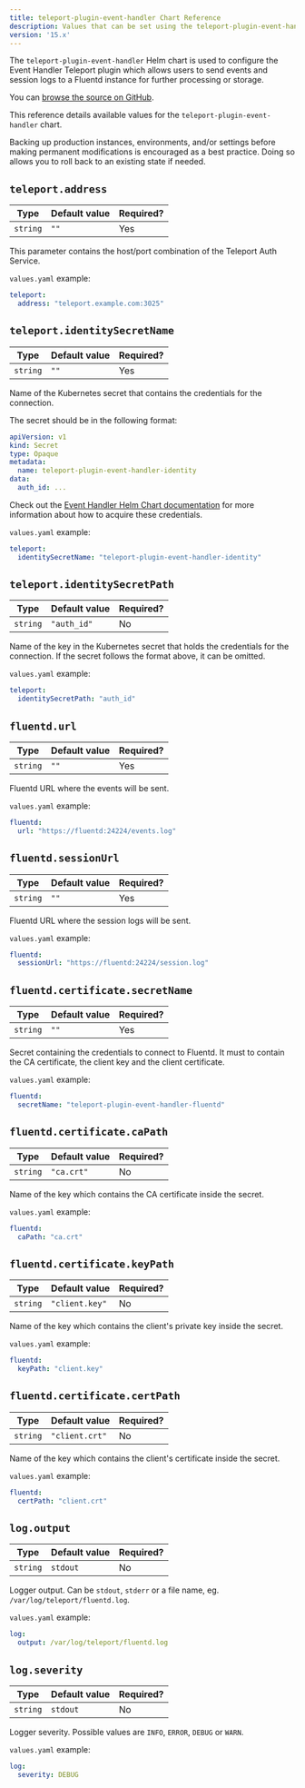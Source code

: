 ```yaml
---
title: teleport-plugin-event-handler Chart Reference
description: Values that can be set using the teleport-plugin-event-handler Helm chart
version: '15.x'
---
```


The `teleport-plugin-event-handler` Helm chart is used to configure the Event Handler Teleport plugin which allows users to send events and session logs to a Fluentd instance for further processing or storage.

You can [browse the source on GitHub](https://github.com/gravitational/teleport-plugins/tree/v15.0.0-dev/charts/event-handler).

This reference details available values for the `teleport-plugin-event-handler` chart.

<Warning>
  Backing up production instances, environments, and/or settings before making permanent modifications is encouraged as a best practice. Doing so allows you to roll back to an existing state if needed.
</Warning>

## `teleport.address`

| Type     | Default value | Required? |
| -------- | ------------- | --------- |
| `string` | `""`          | Yes       |

This parameter contains the host/port combination of the Teleport Auth Service.

`values.yaml` example:

```yaml
teleport:
  address: "teleport.example.com:3025"
```

## `teleport.identitySecretName`

| Type     | Default value | Required? |
| -------- | ------------- | --------- |
| `string` | `""`          | Yes       |

Name of the Kubernetes secret that contains the credentials for the connection.

The secret should be in the following format:

```yaml
apiVersion: v1
kind: Secret
type: Opaque
metadata:
  name: teleport-plugin-event-handler-identity
data:
  auth_id: ...
```

Check out the [Event Handler Helm Chart documentation](https://github.com/gravitational/teleport-plugins/tree/v15.0.0-dev/charts/event-handler/#prerequisites) for more information about how to acquire these credentials.

`values.yaml` example:

```yaml
teleport:
  identitySecretName: "teleport-plugin-event-handler-identity"
```

## `teleport.identitySecretPath`

| Type     | Default value | Required? |
| -------- | ------------- | --------- |
| `string` | `"auth_id"`   | No        |

Name of the key in the Kubernetes secret that holds the credentials for the connection. If the secret follows the format above, it can be omitted.

`values.yaml` example:

```yaml
teleport:
  identitySecretPath: "auth_id"
```

## `fluentd.url`

| Type     | Default value | Required? |
| -------- | ------------- | --------- |
| `string` | `""`          | Yes       |

Fluentd URL where the events will be sent.

`values.yaml` example:

```yaml
fluentd:
  url: "https://fluentd:24224/events.log"
```

## `fluentd.sessionUrl`

| Type     | Default value | Required? |
| -------- | ------------- | --------- |
| `string` | `""`          | Yes       |

Fluentd URL where the session logs will be sent.

`values.yaml` example:

```yaml
fluentd:
  sessionUrl: "https://fluentd:24224/session.log"
```

## `fluentd.certificate.secretName`

| Type     | Default value | Required? |
| -------- | ------------- | --------- |
| `string` | `""`          | Yes       |

Secret containing the credentials to connect to Fluentd. It must to contain the CA certificate, the client key and the client certificate.

`values.yaml` example:

```yaml
fluentd:
  secretName: "teleport-plugin-event-handler-fluentd"
```

## `fluentd.certificate.caPath`

| Type     | Default value | Required? |
| -------- | ------------- | --------- |
| `string` | `"ca.crt"`    | No        |

Name of the key which contains the CA certificate inside the secret.

`values.yaml` example:

```yaml
fluentd:
  caPath: "ca.crt"
```

## `fluentd.certificate.keyPath`

| Type     | Default value  | Required? |
| -------- | -------------- | --------- |
| `string` | `"client.key"` | No        |

Name of the key which contains the client's private key inside the secret.

`values.yaml` example:

```yaml
fluentd:
  keyPath: "client.key"
```

## `fluentd.certificate.certPath`

| Type     | Default value  | Required? |
| -------- | -------------- | --------- |
| `string` | `"client.crt"` | No        |

Name of the key which contains the client's certificate inside the secret.

`values.yaml` example:

```yaml
fluentd:
  certPath: "client.crt"
```

## `log.output`

| Type     | Default value | Required? |
| -------- | ------------- | --------- |
| `string` | `stdout`      | No        |

Logger output. Can be `stdout`, `stderr` or a file name, eg. `/var/log/teleport/fluentd.log`.

`values.yaml` example:

```yaml
log:
  output: /var/log/teleport/fluentd.log
```

## `log.severity`

| Type     | Default value | Required? |
| -------- | ------------- | --------- |
| `string` | `stdout`      | No        |

Logger severity. Possible values are `INFO`, `ERROR`, `DEBUG` or `WARN`.

`values.yaml` example:

```yaml
log:
  severity: DEBUG
```
